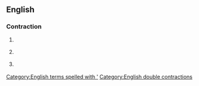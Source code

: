 ==English==

===Contraction===
{{infl|en|contraction|head=[[who]][['d|’d]][['ve|’ve]]}}

# {{nonstandard|informal}} {{contraction of|[[who]] [[could]] [[have]]}}
# {{nonstandard|informal}} {{contraction of|[[who]] [[should]] [[have]]}}
# {{nonstandard|informal}} {{contraction of|[[who]] [[would]] [[have]]}}

[[Category:English terms spelled with ']]
[[Category:English double contractions]]